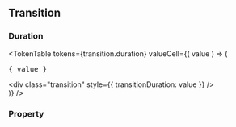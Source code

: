 
<Meta title="Design Tokens|Transition" />

## Transition

### Duration

<TokenTable
    tokens={transition.duration}
    valueCell={( value ) => (
        <div>
            <pre>{ value }</pre>
            <div class="transition" style={{ transitionDuration: value }} />
        </div>
    )}
/>

### Property

<TokenTable tokens={transition.property} />

